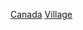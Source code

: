 {{Commons category|Villages in Canada}}
{{Main|加拿大村落列表}}
[[Category:各國村落|Canada]]
[[Category:加拿大聚居地|Village]]